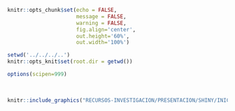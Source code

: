 <!-- Configuración CHUNKS -->

```r

knitr::opts_chunk$set(echo = FALSE,
                      message = FALSE,
                      warning = FALSE,
                      fig.align='center',
                      out.height='60%',
                      out.width='100%')

setwd('../../../..')
knitr::opts_knit$set(root.dir = getwd())

options(scipen=999)

```

<br>

```r
knitr::include_graphics("RECURSOS-INVESTIGACION/PRESENTACION/SHINY/INICIO/PROYECTO-PORTADA.png")
```





